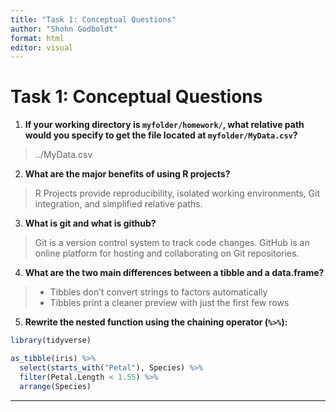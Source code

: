 ```yaml
---
title: "Task 1: Conceptual Questions"
author: "Shohn Godboldt"
format: html
editor: visual
---
```



# Task 1: Conceptual Questions

1.  **If your working directory is `myfolder/homework/`, what relative path would you specify to get the file located at `myfolder/MyData.csv`?**

> ../MyData.csv

2.  **What are the major benefits of using R projects?**

> R Projects provide reproducibility, isolated working environments, Git integration, and simplified relative paths.

3.  **What is git and what is github?**

> Git is a version control system to track code changes. GitHub is an online platform for hosting and collaborating on Git repositories.

4.  **What are the two main differences between a tibble and a data.frame?**

> -   Tibbles don't convert strings to factors automatically\
> -   Tibbles print a cleaner preview with just the first few rows

5.  **Rewrite the nested function using the chaining operator (`%>%`):**

```r
library(tidyverse)

as_tibble(iris) %>%
  select(starts_with("Petal"), Species) %>%
  filter(Petal.Length < 1.55) %>%
  arrange(Species)
```

---

